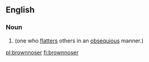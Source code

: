 ==English==

===Noun===
{{en-noun}}

# {{alternative spelling of|brown noser}} (one who [[flatters]] others in an [[obsequious]] manner.)

[[pl:brownnoser]]
[[fi:brownnoser]]